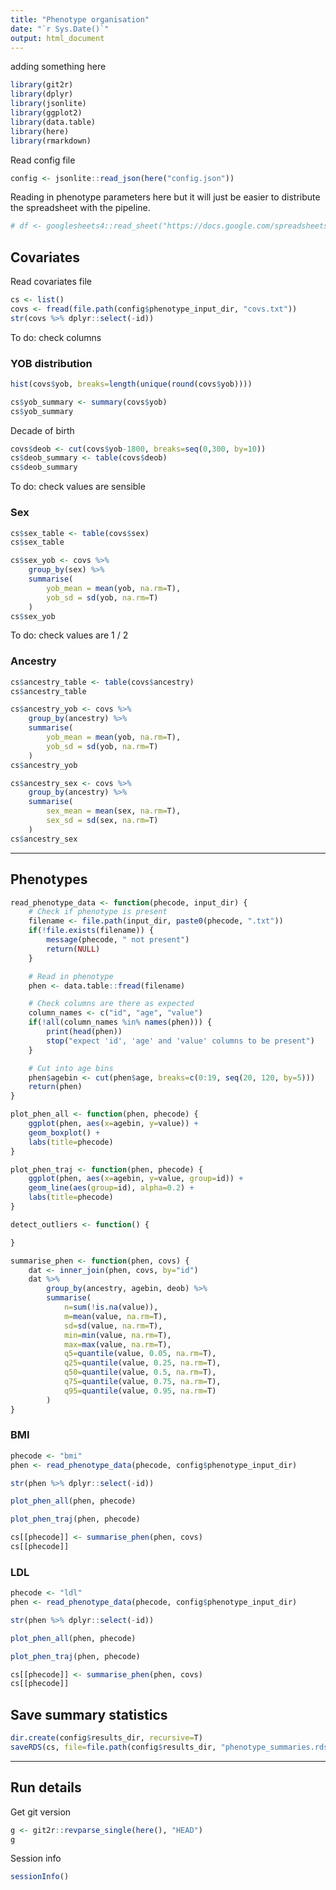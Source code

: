 ```yaml
---
title: "Phenotype organisation"
date: "`r Sys.Date()`"
output: html_document
---
```


adding something here


```r
library(git2r)
library(dplyr)
library(jsonlite)
library(ggplot2)
library(data.table)
library(here)
library(rmarkdown)
```

Read config file

```r
config <- jsonlite::read_json(here("config.json"))
```

Reading in phenotype parameters here but it will just be easier to distribute the spreadsheet with the pipeline.

```r
# df <- googlesheets4::read_sheet("https://docs.google.com/spreadsheets/d/1LtsAujOKq5BK55A2BarJ_dHxOJI_4RQGwIu-ysoJxbI/edit?usp=sharing")
```


## Covariates

Read covariates file

```r
cs <- list()
covs <- fread(file.path(config$phenotype_input_dir, "covs.txt"))
str(covs %>% dplyr::select(-id))
```

To do: check columns

### YOB distribution

```r
hist(covs$yob, breaks=length(unique(round(covs$yob))))
```

```r
cs$yob_summary <- summary(covs$yob)
cs$yob_summary
```

Decade of birth

```r
covs$deob <- cut(covs$yob-1800, breaks=seq(0,300, by=10))
cs$deob_summary <- table(covs$deob)
cs$deob_summary
```

To do: check values are sensible

### Sex

```r
cs$sex_table <- table(covs$sex)
cs$sex_table
```

```r
cs$sex_yob <- covs %>% 
    group_by(sex) %>% 
    summarise(
        yob_mean = mean(yob, na.rm=T), 
        yob_sd = sd(yob, na.rm=T)
    )
cs$sex_yob
```

To do: check values are 1 / 2

### Ancestry

```r
cs$ancestry_table <- table(covs$ancestry)
cs$ancestry_table
```

```r
cs$ancestry_yob <- covs %>% 
    group_by(ancestry) %>% 
    summarise(
        yob_mean = mean(yob, na.rm=T), 
        yob_sd = sd(yob, na.rm=T)
    )
cs$ancestry_yob
```

```r
cs$ancestry_sex <- covs %>% 
    group_by(ancestry) %>% 
    summarise(
        sex_mean = mean(sex, na.rm=T), 
        sex_sd = sd(sex, na.rm=T)
    )
cs$ancestry_sex
```

---

## Phenotypes

```r
read_phenotype_data <- function(phecode, input_dir) {
    # Check if phenotype is present
    filename <- file.path(input_dir, paste0(phecode, ".txt"))
    if(!file.exists(filename)) {
        message(phecode, " not present")
        return(NULL)
    }

    # Read in phenotype
    phen <- data.table::fread(filename)

    # Check columns are there as expected
    column_names <- c("id", "age", "value")
    if(!all(column_names %in% names(phen))) {
        print(head(phen))
        stop("expect 'id', 'age' and 'value' columns to be present")
    }

    # Cut into age bins
    phen$agebin <- cut(phen$age, breaks=c(0:19, seq(20, 120, by=5)))
    return(phen)
}

plot_phen_all <- function(phen, phecode) {
    ggplot(phen, aes(x=agebin, y=value)) +
    geom_boxplot() +
    labs(title=phecode)
}

plot_phen_traj <- function(phen, phecode) {
    ggplot(phen, aes(x=agebin, y=value, group=id)) +
    geom_line(aes(group=id), alpha=0.2) +
    labs(title=phecode)
}

detect_outliers <- function() {

}

summarise_phen <- function(phen, covs) {
    dat <- inner_join(phen, covs, by="id")
    dat %>% 
        group_by(ancestry, agebin, deob) %>%
        summarise(
            n=sum(!is.na(value)), 
            m=mean(value, na.rm=T),
            sd=sd(value, na.rm=T),
            min=min(value, na.rm=T),
            max=max(value, na.rm=T),
            q5=quantile(value, 0.05, na.rm=T),
            q25=quantile(value, 0.25, na.rm=T),
            q50=quantile(value, 0.5, na.rm=T),
            q75=quantile(value, 0.75, na.rm=T),
            q95=quantile(value, 0.95, na.rm=T)
        )
}
```


### BMI

```r
phecode <- "bmi"
phen <- read_phenotype_data(phecode, config$phenotype_input_dir)
```

```r
str(phen %>% dplyr::select(-id))
```

```r
plot_phen_all(phen, phecode)
```

```r
plot_phen_traj(phen, phecode)
```

```r
cs[[phecode]] <- summarise_phen(phen, covs)
cs[[phecode]]
```

### LDL

```r
phecode <- "ldl"
phen <- read_phenotype_data(phecode, config$phenotype_input_dir)
```

```r
str(phen %>% dplyr::select(-id))
```

```r
plot_phen_all(phen, phecode)
```

```r
plot_phen_traj(phen, phecode)
```

```r
cs[[phecode]] <- summarise_phen(phen, covs)
cs[[phecode]]
```


## Save summary statistics

```r
dir.create(config$results_dir, recursive=T)
saveRDS(cs, file=file.path(config$results_dir, "phenotype_summaries.rds"))
```
---

## Run details

Get git version

```r
g <- git2r::revparse_single(here(), "HEAD")
g
```

Session info

```r
sessionInfo()
```
